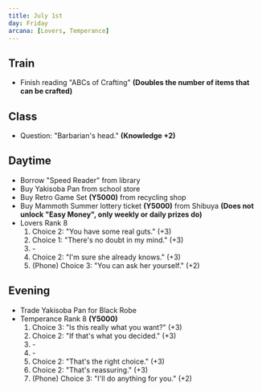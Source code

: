 ```yaml
---
title: July 1st
day: Friday
arcana: [Lovers, Temperance]
---
```


## Train
- Finish reading "ABCs of Crafting" **(Doubles the number of items that can be crafted)**

## Class
- Question: "Barbarian's head." **(Knowledge +2)**

## Daytime
- Borrow "Speed Reader" from library
- Buy Yakisoba Pan from school store
- Buy Retro Game Set **(Y5000)** from recycling shop
- Buy Mammoth Summer lottery ticket **(Y5000)** from Shibuya **(Does not unlock "Easy Money", only weekly or daily prizes do)**
- Lovers Rank 8
    1. Choice 2: "You have some real guts." (+3)
    1. Choice 1: "There's no doubt in my mind." (+3)
    1. \-
    1. Choice 2: "I'm sure she already knows." (+3)
    1. (Phone) Choice 3: "You can ask her yourself." (+2)

## Evening
- Trade Yakisoba Pan for Black Robe
- Temperance Rank 8 **(Y5000)**
    1. Choice 3: "Is this really what you want?" (+3)
    1. Choice 2: "If that's what you decided." (+3)
    1. \-
    1. \-
    1. Choice 2: "That's the right choice." (+3)
    1. Choice 2: "That's reassuring." (+3)
    1. (Phone) Choice 3: "I'll do anything for you." (+2)